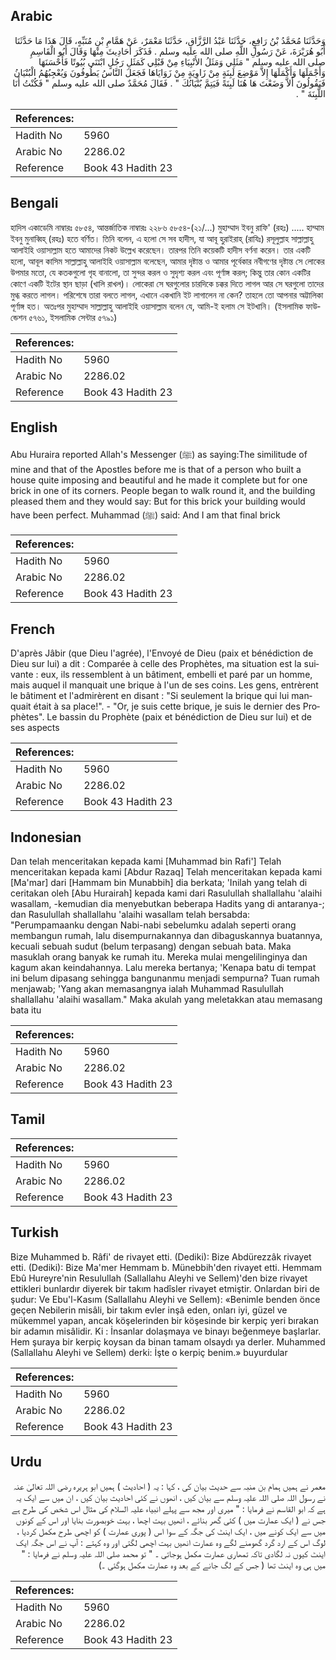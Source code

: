 ## Arabic


<div dir="rtl" lang="ar" style={{fontSize:'larger',backgroundColor:'#f8f9fa',padding:20}}>
وَحَدَّثَنَا مُحَمَّدُ بْنُ رَافِعٍ، حَدَّثَنَا عَبْدُ الرَّزَّاقِ، حَدَّثَنَا مَعْمَرٌ، عَنْ هَمَّامِ بْنِ مُنَبِّهٍ، قَالَ هَذَا مَا حَدَّثَنَا أَبُو هُرَيْرَةَ، عَنْ رَسُولِ اللَّهِ صلى الله عليه وسلم ‏.‏ فَذَكَرَ أَحَادِيثَ مِنْهَا وَقَالَ أَبُو الْقَاسِمِ صلى الله عليه وسلم ‏"‏ مَثَلِي وَمَثَلُ الأَنْبِيَاءِ مِنْ قَبْلِي كَمَثَلِ رَجُلٍ ابْتَنَى بُيُوتًا فَأَحْسَنَهَا وَأَجْمَلَهَا وَأَكْمَلَهَا إِلاَّ مَوْضِعَ لَبِنَةٍ مِنْ زَاوِيَةٍ مِنْ زَوَايَاهَا فَجَعَلَ النَّاسُ يَطُوفُونَ وَيُعْجِبُهُمُ الْبُنْيَانُ فَيَقُولُونَ أَلاَّ وَضَعْتَ هَا هُنَا لَبِنَةً فَيَتِمَّ بُنْيَانُكَ ‏"‏ ‏.‏ فَقَالَ مُحَمَّدٌ صلى الله عليه وسلم ‏"‏ فَكُنْتُ أَنَا اللَّبِنَةَ ‏"‏ ‏.‏
</div>
<div style={{backgroundColor:'#f8f9fa',padding:20, marginBottom: 10}}><table> <thead> <tr> <th>References:</th> <th></th> </tr> </thead> <tbody><tr><td>Hadith No</td><td>5960</td></tr><tr><td>Arabic No</td><td>2286.02</td></tr><tr><td>Reference</td><td>Book 43 Hadith 23</td></tr></tbody></table></div>

## Bengali


<div dir="ltr" lang="bn" style={{fontSize:'larger',backgroundColor:'#f8f9fa',padding:20}}>
হাদিস একাডেমি নাম্বারঃ ৫৮৫৪, আন্তর্জাতিক নাম্বারঃ ২২৮৬ ৫৮৫৪-(২১/...) মুহাম্মাদ ইবনু রাফি' (রহঃ) ..... হাম্মাম ইবনু মুনাব্বিহ্ (রহঃ) হতে বর্ণিত। তিনি বলেন, এ হলো সে সব হাদীস, যা আবূ হুরাইরাহ্ (রাযিঃ) রসূলুল্লাহ সাল্লাল্লাহু আলাইহি ওয়াসাল্লাম হতে আমাদের নিকট উল্লেখ করেছেন। তারপর তিনি কয়েকটি হাদীস বর্ণনা করেন। তার একটি হলো, আবূল কাসিম সাল্লাল্লাহু আলাইহি ওয়াসাল্লাম বলেছেন, আমার দৃষ্টান্ত ও আমার পূর্বেকার নবীগণের দৃষ্টান্ত সে লোকের উপমার মতো, যে কতকগুলো গৃহ বানালো, তা সুন্দর করল ও সুদৃশ্য করল এবং পূর্ণাঙ্গ করল; কিন্তু তার কোন একটির কোণে একটি ইটের স্থান ছাড়া (খালি রাখল)। লোকেরা সে ঘরগুলোর চারদিকে চক্কর দিতে লাগল আর সে ঘরগুলো তাদের মুগ্ধ করতে লাগল। পরিশেষে তারা বলতে লাগল, এখানে একখানি ইট লাগালেন না কেন? তাহলে তো আপনার অট্টালিকা পূর্ণাঙ্গ হত। অতঃপর মুহাম্মাদ সাল্লাল্লাহু আলাইহি ওয়াসাল্লাম বলেন যে, আমি-ই হলাম সে ইটখানি। (ইসলামিক ফাউন্ডেশন ৫৭৬১, ইসলামিক সেন্টার ৫৭৯১)
</div>
<div style={{backgroundColor:'#f8f9fa',padding:20, marginBottom: 10}}><table> <thead> <tr> <th>References:</th> <th></th> </tr> </thead> <tbody><tr><td>Hadith No</td><td>5960</td></tr><tr><td>Arabic No</td><td>2286.02</td></tr><tr><td>Reference</td><td>Book 43 Hadith 23</td></tr></tbody></table></div>

## English


<div dir="ltr" lang="en" style={{fontSize:'larger',backgroundColor:'#f8f9fa',padding:20}}>
Abu Huraira reported Allah's Messenger (ﷺ) as saying:The similitude of mine and that of the Apostles before me is that of a person who built a house quite imposing and beautiful and he made it complete but for one brick in one of its corners. People began to walk round it, and the building pleased them and they would say: But for this brick your building would have been perfect. Muhammad (ﷺ) said: And I am that final brick
</div>
<div style={{backgroundColor:'#f8f9fa',padding:20, marginBottom: 10}}><table> <thead> <tr> <th>References:</th> <th></th> </tr> </thead> <tbody><tr><td>Hadith No</td><td>5960</td></tr><tr><td>Arabic No</td><td>2286.02</td></tr><tr><td>Reference</td><td>Book 43 Hadith 23</td></tr></tbody></table></div>

## French


<div dir="ltr" lang="fr" style={{fontSize:'larger',backgroundColor:'#f8f9fa',padding:20}}>
D'après Jâbir (que Dieu l'agrée), l'Envoyé de Dieu (paix et bénédiction de Dieu sur lui) a dit : Comparée à celle des Prophètes, ma situation est la suivante : eux, ils ressemblent à un bâtiment, embelli et paré par un homme, mais auquel il manquait une brique à l'un de ses coins. Les gens, entrèrent le bâtiment et l'admirèrent en disant : "Si seulement la brique qui lui manquait était à sa place!". - "Or, je suis cette brique, je suis le dernier des Prophètes". Le bassin du Prophète (paix et bénédiction de Dieu sur lui) et de ses aspects
</div>
<div style={{backgroundColor:'#f8f9fa',padding:20, marginBottom: 10}}><table> <thead> <tr> <th>References:</th> <th></th> </tr> </thead> <tbody><tr><td>Hadith No</td><td>5960</td></tr><tr><td>Arabic No</td><td>2286.02</td></tr><tr><td>Reference</td><td>Book 43 Hadith 23</td></tr></tbody></table></div>

## Indonesian


<div dir="ltr" lang="id" style={{fontSize:'larger',backgroundColor:'#f8f9fa',padding:20}}>
Dan telah menceritakan kepada kami [Muhammad bin Rafi'] Telah menceritakan kepada kami [Abdur Razaq] Telah menceritakan kepada kami [Ma'mar] dari [Hammam bin Munabbih] dia berkata; 'Inilah yang telah di ceritakan oleh [Abu Hurairah] kepada kami dari Rasulullah shallallahu 'alaihi wasallam, -kemudian dia menyebutkan beberapa Hadits yang di antaranya-; dan Rasulullah shallallahu 'alaihi wasallam telah bersabda: "Perumpamaanku dengan Nabi-nabi sebelumku adalah seperti orang membangun rumah, lalu disempurnakannya dan dibaguskannya buatannya, kecuali sebuah sudut (belum terpasang) dengan sebuah bata. Maka masuklah orang banyak ke rumah itu. Mereka mulai mengelilinginya dan kagum akan keindahannya. Lalu mereka bertanya; 'Kenapa batu di tempat ini belum dipasang sehingga bangunanmu menjadi sempurna? Tuan rumah menjawab; 'Yang akan memasangnya ialah Muhammad Rasulullah shallallahu 'alaihi wasallam." Maka akulah yang meletakkan atau memasang bata itu
</div>
<div style={{backgroundColor:'#f8f9fa',padding:20, marginBottom: 10}}><table> <thead> <tr> <th>References:</th> <th></th> </tr> </thead> <tbody><tr><td>Hadith No</td><td>5960</td></tr><tr><td>Arabic No</td><td>2286.02</td></tr><tr><td>Reference</td><td>Book 43 Hadith 23</td></tr></tbody></table></div>

## Tamil


<div dir="ltr" lang="ta" style={{fontSize:'larger',backgroundColor:'#f8f9fa',padding:20}}>

</div>
<div style={{backgroundColor:'#f8f9fa',padding:20, marginBottom: 10}}><table> <thead> <tr> <th>References:</th> <th></th> </tr> </thead> <tbody><tr><td>Hadith No</td><td>5960</td></tr><tr><td>Arabic No</td><td>2286.02</td></tr><tr><td>Reference</td><td>Book 43 Hadith 23</td></tr></tbody></table></div>

## Turkish


<div dir="ltr" lang="tr" style={{fontSize:'larger',backgroundColor:'#f8f9fa',padding:20}}>
Bize Muhammed b. Râfi' de rivayet etti. (Dediki): Bize Abdürezzâk rivayet etti. (Dediki): Bize Ma'mer Hemmam b. Münebbih'den rivayet etti. Hemmam Ebû Hureyre'nin Resulullah (Sallallahu Aleyhi ve Sellem)'den bize rivayet ettikleri bunlardır diyerek bir takım hadîsler rivayet etmiştir. Onlardan biri de şudur: Ve Ebu'l-Kasım (Sallallahu Aleyhi ve Sellem): «Benimle benden önce geçen Nebilerin misâli, bir takım evler inşâ eden, onları iyi, güzel ve mükemmel yapan, ancak köşelerinden bir köşesinde bir kerpiç yeri bırakan bir adamın misâlidir. Ki : İnsanlar dolaşmaya ve binayı beğenmeye başlarlar. Hem şuraya bir kerpiç koysan da binan tamam olsaydı ya derler. Muhammed (Sallallahu Aleyhi ve Sellem) derki: İşte o kerpiç benim.» buyurdular
</div>
<div style={{backgroundColor:'#f8f9fa',padding:20, marginBottom: 10}}><table> <thead> <tr> <th>References:</th> <th></th> </tr> </thead> <tbody><tr><td>Hadith No</td><td>5960</td></tr><tr><td>Arabic No</td><td>2286.02</td></tr><tr><td>Reference</td><td>Book 43 Hadith 23</td></tr></tbody></table></div>

## Urdu


<div dir="rtl" lang="ur" style={{fontSize:'larger',backgroundColor:'#f8f9fa',padding:20}}>
معمر نے ہمیں ہمام بن منبہ سے حدیث بیان کی ، کہا : یہ ( احادیث ) ہمیں ابو ہریرہ رضی اللہ تعالیٰ عنہ نے رسول اللہ صلی اللہ علیہ وسلم سے بیان کیں ، انھوں نے کئی احادیث بیان کیں ، ان میں سے ایک یہ ہے کہ ابو القاسم نے فرمایا : " میری اور مجھ سے پہلے انبیاء علیہ السلام کی مثال اس شخص کی طرح ہے جس نے ( ایک عمارت میں ) کئی گھر بنائے ، انھیں بہت اچھا ، بہت خوبصورت بنایا اور اس کے کونوں میں سے ایک کونے میں ، ایک اینٹ کی جگہ کے سوا اس ( پوری عمارت ) کو اچھی طرح مکمل کردیا ، لوگ اس کے ارد گرد گھومنے لگے وہ عمارت انھیں بہت اچھی لگتی اور وہ کہتے : آپ نے اس جگہ ایک اینٹ کیوں نہ لگادی تاکہ تمھاری عمارت مکمل ہوجاتی ۔ " تو محمد صلی اللہ علیہ وسلم نے فرمایا : " میں ہی وہ اینٹ تھا ( جس کے لگ جانے کے بعد وہ عمارت مکمل ہوگئی ۔)
</div>
<div style={{backgroundColor:'#f8f9fa',padding:20, marginBottom: 10}}><table> <thead> <tr> <th>References:</th> <th></th> </tr> </thead> <tbody><tr><td>Hadith No</td><td>5960</td></tr><tr><td>Arabic No</td><td>2286.02</td></tr><tr><td>Reference</td><td>Book 43 Hadith 23</td></tr></tbody></table></div>